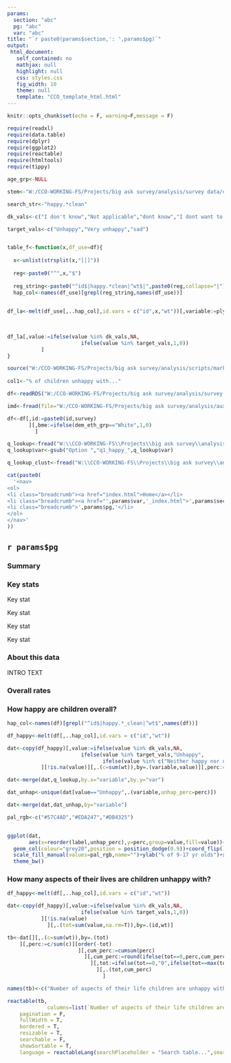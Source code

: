 ```yaml
---
params:
  section: "abc"
  pg: "abc"
  var: "abc"
title: "`r paste0(params$section,': ',params$pg)`"
output: 
 html_document: 
   self_contained: no
   mathjax: null
   highlight: null
   css: styles.css
   fig_width: 10
   theme: null
   template: "CCO_template_html.html"
---
```


```r
knitr::opts_chunk$set(echo = F, warning=F,message = F)

require(readxl)
require(data.table)
require(dplyr)
require(ggplot2)
require(reactable)
require(htmltools)
require(tippy)

age_grp<-NULL

stem<-"W:/CCO-WORKING-FS/Projects/big ask survey/analysis/survey data/cleaned data/"

search_str<-"happy.*clean"

dk_vals<-c("I don't know","Not applicable","dont know","I dont want to say")

target_vals<-c("Unhappy","Very unhappy","sad")


table_f<-function(x,df_use=df){
  
  x<-unlist(strsplit(x,"[|]"))
  
  reg<-paste0("^",x,"$")
  
  reg_string<-paste0("^id$|happy.*clean|^wt$|",paste0(reg,collapse="|"))
  hap_col<-names(df_use)[grepl(reg_string,names(df_use))]

  
df_la<-melt(df_use[,..hap_col],id.vars = c("id",x,"wt"))[,variable:=plyr::mapvalues(variable,
                                                                                    q_lookup$var,
                                                                                    q_lookup$label)]

df_la[,value:=ifelse(value %in% dk_vals,NA,
                        ifelse(value %in% target_vals,1,0))
           ]
}

source("W:/CCO-WORKING-FS/Projects/big ask survey/analysis/scripts/markdown_functions.R",local=knitr::knit_global())
  
col1<-"% of children unhappy with..."

```

```r

df<-readRDS("W:/CCO-WORKING-FS/Projects/big ask survey/analysis/survey data/final data/9-17_weighted.rds")

imd<-fread(file="W:/CCO-WORKING-FS/Projects/big ask survey/analysis/aux data/imd2019lsoa.csv")[Measurement=="Decile"][,Value:=ceiling(Value/2)]

df<-df[,id:=paste0(id,survey)
       ][,bme:=ifelse(dem_eth_grp=="White",1,0)
         ]

q_lookup<-fread("W:\\CCO-WORKING-FS\\Projects\\big ask survey\\analysis\\aux data\\13-17_happy_q_lookup.csv")
q_lookup$var<-gsub("Option ","q1_happy_",q_lookup$var)

q_lookup_clust<-fread("W:\\CCO-WORKING-FS\\Projects\\big ask survey\\analysis\\aux data\\13-17_happy_cluster_q_lookup.csv")

```


```r

cat(paste0(
  '<nav>
<ol>
<li class="breadcrumb"><a href="index.html">Home</a></li>
<li class="breadcrumb"><a href="',params$var,'_index.html">',params$section,'</a></li>
<li class="breadcrumb">',params$pg,'</li>
</ol>
</nav>'
))

```

<script src="extra_js.js"></script>

## `r params$pg`

### Summary

<h3>Key stats</h3>
<div class="stat-boxes">

<div class="col-xs-12 col-sm-6 col-lg-3">
<div class="stat">
<div class="stat-box-outer">
<div class="stat-box-inner">
<p class="figure">Key stat</p>
</div>
</div>
</div>
</div>

<div class="col-xs-12 col-sm-6 col-lg-3">
<div class="stat">
<div class="stat-box-outer">
<div class="stat-box-inner">
<p class="figure">Key stat</p>
</div>
</div>
</div>
</div>

<div class="col-xs-12 col-sm-6 col-lg-3">
<div class="stat">
<div class="stat-box-outer">
<div class="stat-box-inner">
<p class="figure">Key stat</p>
</div>
</div>
</div>
</div>

<div class="col-xs-12 col-sm-6 col-lg-3">
<div class="stat">
<div class="stat-box-outer">
<div class="stat-box-inner">
<p class="figure">Key stat</p>
</div>
</div>
</div>
</div>

</div>

<h3>About this data</h3>

INTRO TEXT

### Overall rates

<h3>How happy are children overall?</h3>

```r
hap_col<-names(df)[grepl("^id$|happy.*_clean|^wt$",names(df))]

df_happy<-melt(df[,..hap_col],id.vars = c("id","wt"))

dat<-copy(df_happy)[,value:=ifelse(value %in% dk_vals,NA,
                        ifelse(value %in% target_vals,"Unhappy",
                               ifelse(value %in% c("Neither happy nor unhappy (neutral)","neural"),"Neutral","Happy")))
           ][!is.na(value)][,.(c=sum(wt)),by=.(variable,value)][,perc:=round(c/sum(c),2)*100,by=.(variable)][,.(variable,perc,value)]

dat<-merge(dat,q_lookup,by.x="variable",by.y="var")

dat_unhap<-unique(dat[value=="Unhappy",.(variable,unhap_perc=perc)])

dat<-merge(dat,dat_unhap,by="variable")

pal_rgb<-c("#57C4AD","#EDA247","#DB4325")


ggplot(dat,
       aes(x=reorder(label,unhap_perc),y=perc,group=value,fill=value))+
  geom_col(colour="grey20",position = position_dodge(0.9))+coord_flip()+geom_text(aes(label=paste0(perc,"%")),hjust=ifelse(dat$perc<10,-0.1,1),position = position_dodge(0.9))+
  scale_fill_manual(values=pal_rgb,name="")+ylab("% of 9-17 yr olds")+xlab("")+
  theme_bw()

```


<h3>How many aspects of their lives are children unhappy with?</h3>

```r

df_happy<-melt(df[,..hap_col],id.vars = c("id","wt"))

dat<-copy(df_happy)[,value:=ifelse(value %in% dk_vals,NA,
                        ifelse(value %in% target_vals,1,0))
           ][!is.na(value)
             ][,.(tot=sum(value,na.rm=T)),by=.(id,wt)]

tb<-dat[][,.(c=sum(wt)),by=.(tot)
    ][,perc:=c/sum(c)][order(-tot)
                       ][,cum_perc:=cumsum(perc)
                         ][,cum_perc:=round(ifelse(tot==0,perc,cum_perc),3)*100
                           ][,tot:=ifelse(tot==0,"0",ifelse(tot==max(tot),"All",paste0(tot,"+")))
                             ][,.(tot,cum_perc)
                               ]

names(tb)<-c("Number of aspects of their life children are unhappy with","% of respondents")

reactable(tb,
             columns=list(`Number of aspects of their life children are unhappy with`=colDef(),`% of respondents`=colDef()),
    pagination = F,
    fullWidth = T,
    bordered = T,
    resizable = T,
    searchable = F,
    showSortable = T,
    language = reactableLang(searchPlaceholder = "Search table...",searchLabel = ""))

```
